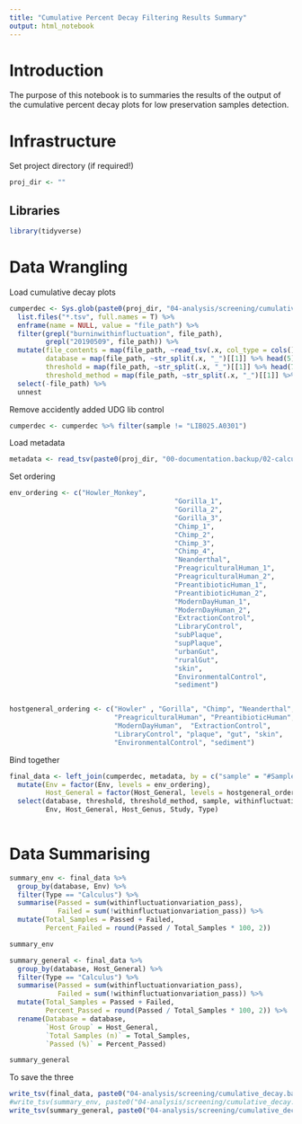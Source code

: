 ```yaml
---
title: "Cumulative Percent Decay Filtering Results Summary"
output: html_notebook
---
```


# Introduction

The purpose of this notebook is to summaries the results of the output of
the cumulative percent decay plots for low preservation samples detection.

# Infrastructure

Set project directory (if required!)

```r
proj_dir <- ""
```

## Libraries

```r
library(tidyverse)
```

# Data Wrangling

Load cumulative decay plots

```r
cumperdec <- Sys.glob(paste0(proj_dir, "04-analysis/screening/cumulative_decay.backup")) %>%
  list.files("*.tsv", full.names = T) %>%
  enframe(name = NULL, value = "file_path") %>%
  filter(grepl("burninwithinfluctuation", file_path),
         grepl("20190509", file_path)) %>%
  mutate(file_contents = map(file_path, ~read_tsv(.x, col_type = cols())),
         database = map(file_path, ~str_split(.x, "_")[[1]] %>% head(5) %>% tail(1)) %>% unlist,
         threshold = map(file_path, ~str_split(.x, "_")[[1]] %>% head(7) %>% tail(1)) %>% unlist,
         threshold_method = map(file_path, ~str_split(.x, "_")[[1]] %>% head(4) %>% tail(1)) %>% unlist) %>%
  select(-file_path) %>%
  unnest
```

Remove accidently added UDG lib control

```r
cumperdec <- cumperdec %>% filter(sample != "LIB025.A0301")
```


Load metadata

```r
metadata <- read_tsv(paste0(proj_dir, "00-documentation.backup/02-calculus_microbiome-deep_evolution-individualscontrolssources_metadata_20190523.tsv"))
```

Set ordering

```r
env_ordering <- c("Howler_Monkey",
                                         "Gorilla_1",
                                         "Gorilla_2",
                                         "Gorilla_3",
                                         "Chimp_1",
                                         "Chimp_2",
                                         "Chimp_3",
                                         "Chimp_4",
                                         "Neanderthal",
                                         "PreagriculturalHuman_1",
                                         "PreagriculturalHuman_2",
                                         "PreantibioticHuman_1",
                                         "PreantibioticHuman_2",
                                         "ModernDayHuman_1",
                                         "ModernDayHuman_2",
                                         "ExtractionControl",
                                         "LibraryControl",
                                         "subPlaque",
                                         "supPlaque",
                                         "urbanGut",
                                         "ruralGut",
                                         "skin",
                                         "EnvironmentalControl",
                                         "sediment")


hostgeneral_ordering <- c("Howler" , "Gorilla", "Chimp", "Neanderthal", 
                          "PreagriculturalHuman", "PreantibioticHuman", 
                          "ModernDayHuman",  "ExtractionControl", 
                          "LibraryControl", "plaque", "gut", "skin", 
                          "EnvironmentalControl", "sediment")

```


Bind together

```r
final_data <- left_join(cumperdec, metadata, by = c("sample" = "#SampleID")) %>%
  mutate(Env = factor(Env, levels = env_ordering),
         Host_General = factor(Host_General, levels = hostgeneral_ordering)) %>%
  select(database, threshold, threshold_method, sample, withinfluctuationvariation_pass, 
         Env, Host_General, Host_Genus, Study, Type)
  
```

# Data Summarising

```r
summary_env <- final_data %>%
  group_by(database, Env) %>%
  filter(Type == "Calculus") %>%
  summarise(Passed = sum(withinfluctuationvariation_pass),
            Failed = sum(!withinfluctuationvariation_pass)) %>%
  mutate(Total_Samples = Passed + Failed,
         Percent_Failed = round(Passed / Total_Samples * 100, 2))

summary_env

summary_general <- final_data %>%
  group_by(database, Host_General) %>%
  filter(Type == "Calculus") %>%
  summarise(Passed = sum(withinfluctuationvariation_pass),
            Failed = sum(!withinfluctuationvariation_pass)) %>%
  mutate(Total_Samples = Passed + Failed,
         Percent_Passed = round(Passed / Total_Samples * 100, 2)) %>%
  rename(Database = database,
         `Host Group` = Host_General, 
         `Total Samples (n)` = Total_Samples,
         `Passed (%)` = Percent_Passed)

summary_general
```

To save the three

```r
write_tsv(final_data, paste0("04-analysis/screening/cumulative_decay.backup/SuppDataSX-PassCumulativeDecay_PerIndividualPassFail_", format(Sys.Date(), "%Y%m%d"), ".tsv"))
#write_tsv(summary_env, paste0("04-analysis/screening/cumulative_decay.backup/SuppDataSX-PassCumulativeDecay_EnvPassFailSummary_", format(Sys.Date(), "%Y%m%d"), ".tsv"))
write_tsv(summary_general, paste0("04-analysis/screening/cumulative_decay.backup/SuppDataSX-PassCumulativeDecay_GeneralPassFailSummary_", format(Sys.Date(), "%Y%m%d"), ".tsv"))

```

